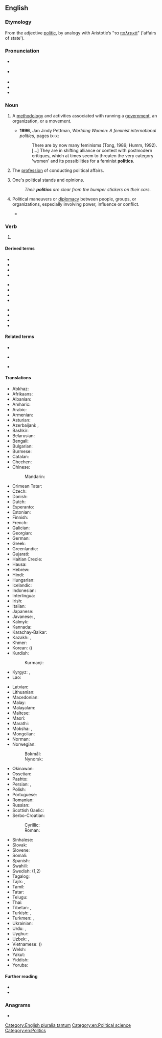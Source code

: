 {{also|polítics}}
==English==
{{wikipedia}}

===Etymology===
From the adjective [[politic]], by analogy with Aristotle’s "τα [[πολιτικά]]" ('affairs of state').

===Pronunciation===
* {{a|GenAm}} {{IPA|/ˈpɑl.ɪˌtɪks/|lang=en}}
* {{a|RP}} {{IPA|/ˈpɒl.ɪ.tɪks/|lang=en}}
* {{audio|en-us-politics.ogg|Audio (US)|lang=en}}
* {{audio|En-uk-politics.ogg|Audio (UK)|lang=en}}
* {{hyphenation|pol|i|tics|lang=en}}

===Noun===
{{en-noun|~|politics}}

# {{lb|en|countable}} A [[methodology]] and activities associated with running a [[government]], an organization, or a movement.
#* '''1996''', Jan Jindy Pettman, ''Worlding Women: A feminist international politics'', pages ix-x:
#*: There are by now many feminisms (Tong, 1989; Humm, 1992). [...] They are in shifting alliance or contest with postmodern critiques, which at times seem to threaten the very category 'women' and its possibilities for a feminist '''politics'''.
# {{lb|en|countable}} The [[profession]] of conducting political affairs.
#: {{ux|en|He made a career out of '''politics'''.}}
# {{lb|en|countable}} One's political stands and opinions.
#: ''Their '''politics''' are clear from the bumper stickers on their cars.''
# {{lb|en|uncountable}} Political maneuvers or [[diplomacy]] between people, groups, or organizations, especially involving power, influence or conflict.
#* {{quote-video|actor={{w|Ian McDiarmid}}|role=Senator Palpatine|title={{w|Star Wars: Episode I – The Phantom Menace}}|writer={{w|George Lucas}}|year=1999|passage=''There is no stability; only '''politics'''. The Republic is not what it once was. The Senate is full of greedy, squabbling delegates. There is no interest in the common good.''}}

===Verb===
{{head|en|verb form}}

# {{en-third-person singular of|politic}}

====Derived terms====
{{rel-top3|Terms derived from ''politics''}}
* {{l|en|all politics is local}}
* {{l|en|geopolitics}}
* {{l|en|necropolitics}}
* {{l|en|palace politics}}
{{rel-mid3}}
* {{l|en|petropolitics}}
* {{l|en|politic}}
* {{l|en|political}}
* {{l|en|politician}}
{{rel-mid3}}
* {{l|en|politicize}}
* {{l|en|retail politics}}
* {{l|en|sexual politics}}
* {{l|en|wedge politics}}
{{rel-bottom}}

====Related terms====
{{rel-top3|Terms etymologically related to ''politics''}}
* {{l|en|police}}
{{rel-mid3}}
* {{l|en|policy}}
{{rel-mid3}}
* {{l|en|polity}}
{{rel-bottom}}

====Translations====
{{trans-top|a methodology and activities associated with running a government}}
* Abkhaz: {{t|ab|аполитика}}
* Afrikaans: {{t+|af|politiek}}
* Albanian: {{t+|sq|politikë|f}}
* Amharic: {{t|am|ፖለቲካ|sc=Ethi}}
* Arabic: {{t+|ar|سِيَاسَة|f}}
* Armenian: {{t+|hy|քաղաքականություն|sc=Armn}}
* Asturian: {{t|ast|política|f}}
* Azerbaijani: {{t+|az|siyasət}}, {{t+|az|politika}}
* Bashkir: {{t|ba|сәйәсәт|sc=Cyrl}}
* Belarusian: {{t|be|палі́тыка|f|sc=Cyrl}}
* Bengali: {{t+|bn|রাজনীতি|sc=Beng}}
* Bulgarian: {{t+|bg|поли́тика|f}}
* Burmese: {{t+|my|နိုင်ငံရေး|sc=Mymr}}
* Catalan: {{t+|ca|política|f}}
* Chechen: {{t|ce|политика}}
* Chinese:
*: Mandarin: {{t+|cmn|政治|tr=zhèngzhì|sc=Hani}}
* Crimean Tatar: {{t|crh|siyaset}}
* Czech: {{t+|cs|politika|f}}
* Danish: {{t|da|politik|c}}
* Dutch: {{t+|nl|politiek|f}}
* Esperanto: {{t|eo|politiko}}
* Estonian: {{t+|et|poliitika}}
* Finnish: {{t+|fi|politiikka}}
* French: {{t+|fr|politique|f}}
* Galician: {{t+|gl|política|f}}
* Georgian: {{t|ka|პოლიტიკა|sc=Geor}}
* German: {{t+|de|Politik|f}}
* Greek: {{t+|el|πολιτική|f}}
* Greenlandic: {{t|kl|politikki}}
* Gujarati: {{t|gu|રાજકારણ}}
* Haitian Creole: {{t|ht|politik}}
* Hausa: {{t+|ha|siyasa}}
* Hebrew: {{t+|he|פּוֹלִיטִיקָה|f|tr=polítika}}
* Hindi: {{t+|hi|राजनीति|f}}
* Hungarian: {{t+|hu|politika}}
* Icelandic: {{t+|is|stjórnmál}}
* Indonesian: {{t+|id|politik}}
* Interlingua: {{t|ia|politica|f}}
* Irish: {{t|ga|polaitíocht}}
* Italian: {{t+|it|politica|f}}
* Japanese: {{t+|ja|政治|tr=せいじ, seiji|sc=Jpan}}
* Javanese: {{t|jv|naya}}, {{t+|jv|pulitik}}
* Kalmyk: {{t|xal|төршл}}
* Kannada: {{t+|kn|ರಾಜಕೀಯ|sc=Knda}}
* Karachay-Balkar: {{t|krc|политика|sc=Cyrl}}
* Kazakh: {{t+|kk|саясат|sc=Cyrl}}, {{t|kk|политика|sc=Cyrl}}
* Khmer: {{t+|km|នយោបាយ}}
* Korean: {{t+|ko|정치}} ({{t+|ko|政治}})
* Kurdish:
*: Kurmanji: {{t+|ku|ramyarî}}
* Kyrgyz: {{t+|ky|саясат|sc=Cyrl}}, {{t|ky|политика|sc=Cyrl}}
* Lao: {{t+|lo|ການເມືອງ}}
{{trans-mid}}
* Latvian: {{t|lv|politika|f}}
* Lithuanian: {{t+|lt|politika|f}}
* Macedonian: {{t|mk|поли́тика|f|sc=Cyrl}}
* Malay: {{t|ms|politik}}
* Malayalam: {{t+|ml|രാഷ്ട്രതന്ത്രം|sc=Mlym}}
* Maltese: {{t|mt|politika|f}}
* Maori: {{t|mi|tōrangapū}}
* Marathi: {{t|mr|राजकारण}}
* Moksha: {{t|mdf|политиксь}}, {{t|mdf|политика}}
* Mongolian: {{t|mn|улс төр|sc=Cyrl}}
* Norman: {{t|nrf|politique|f}}
* Norwegian:
*: Bokmål: {{t+|nb|politikk|m}}
*: Nynorsk: {{t+|no|politikk|m}}
* Okinawan: {{t|ryu|政治|tr=しーじ, shiiji}}
* Ossetian: {{t|os|политикæ|sc=Cyrl}}
* Pashto: {{t+|ps|سياست|m|tr=seyāsát|sc=ps-Arab}}
* Persian: {{t+|fa|سیاست|tr=siyâsat}}, {{t|fa|پلیتیک|tr=politik|sc=fa-Arab}}
* Polish: {{t+|pl|polityka|f}}
* Portuguese: {{t+|pt|política|f}}
* Romanian: {{t+|ro|politică|f}}
* Russian: {{t+|ru|поли́тика|f}}
* Scottish Gaelic: {{t|gd|sluagh-iùl|m}}
* Serbo-Croatian:
*: Cyrillic: {{t|sh|политика|f}}
*: Roman: {{t+|sh|politika|f}}
* Sinhalese: {{t|si|රාජනීතිය|sc=Sinh}}
* Slovak: {{t|sk|politika|f}}
* Slovene: {{t+|sl|politika|f}}
* Somali: {{t|so|siyaasadda}}
* Spanish: {{t+|es|política|f}}
* Swahili: {{t+|sw|siasa}}
* Swedish: {{t+|sv|politik|c}} (1,2)
* Tagalog: {{t+|tl|politika}}
* Tajik: {{t|tg|сиёсат|sc=Cyrl}}, {{t|tg|политика}}
* Tamil: {{t+|ta|அரசியல்|sc=Taml}}
* Tatar: {{t+|tt|сәясәт|sc=Cyrl}}
* Telugu: {{t+|te|రాజకీయాలు}}
* Thai: {{t+|th|การเมือง}}
* Tibetan: {{t|bo|སྲིད་དོན}}, {{t|bo|ཆབ་སྲིད}}
* Turkish: {{t+|tr|politika}}, {{t+|tr|siyaset}}
* Turkmen: {{t+|tk|syýasat}}, {{t|tk|politika}}
* Ukrainian: {{t|uk|полі́тика|f|sc=Cyrl}}
* Urdu: {{t|ur|راج‌نیتی|f|tr=rāj-nīti|sc=ur-Arab}}, {{t|ur|سیاست|f|tr=siyāsat|sc=ur-Arab}}
* Uyghur: {{t+|ug|سىياسەت|sc=ug-Arab}}
* Uzbek: {{t+|uz|siyosat}}, {{t+|uz|politika}}
* Vietnamese: {{t+|vi|chính trị}} ({{t|vi|政治}})
* Welsh: {{t+|cy|gwleidyddiaeth|f}}
* Yakut: {{t|sah|политика|sc=Cyrl}}
* Yiddish: {{t|yi|פּאָליטיק|f|sc=Hebr}}
* Yoruba: {{t|yo|ìṣèlú}}
{{trans-bottom}}

====Further reading====
* {{R:Webster 1913}}
* {{R:Century 1911}}

===Anagrams===
* {{anagrams|en|psilotic}}

[[Category:English pluralia tantum]]
[[Category:en:Political science]]
[[Category:en:Politics]]
